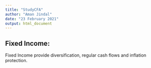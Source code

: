 ```yaml
---
title: "StudyCFA"
author: "Aman Jindal"
date: "23 February 2021"
output: html_document
---
```


## Fixed Income:

Fixed Income provide diversification, regular cash flows and inflation protection.

